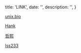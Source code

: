 
  title: 'LINK',
  date: '',
  description: '',
}


[unix.bio](https://unix.bio)

[Hank](https://b.hank.im)
 
[哲熙](https://zexo.dev)

[lss233](https://blog.lss233.com/)

